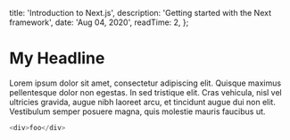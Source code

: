 
  title: 'Introduction to Next.js',
  description: 'Getting started with the Next framework',
  date: 'Aug 04, 2020',
  readTime: 2,
};


# My Headline

Lorem ipsum dolor sit amet, consectetur adipiscing elit. Quisque maximus pellentesque dolor non egestas. In sed tristique elit. Cras vehicula, nisl vel ultricies gravida, augue nibh laoreet arcu, et tincidunt augue dui non elit. Vestibulum semper posuere magna, quis molestie mauris faucibus ut.

```js live=true
<div>foo</div>
```
